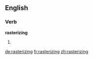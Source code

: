 ==English==

===Verb===
'''rasterizing'''

# {{present participle of|rasterize}}

[[de:rasterizing]]
[[fr:rasterizing]]
[[zh:rasterizing]]